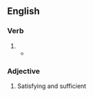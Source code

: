 ==English==

===Verb===
{{head|en|verb form}}

# {{present participle of|satisfice|lang=en|nocat=1}}
#* {{quote-journal|lang=en|year=1956|author=Simon, H. A.|title=Rational choice and the structure of the environment|journal=Psychological Review|volume=63 No. 2|page=136|passage=A ‘satisficing’ path, a path that will permit satisfaction at some specified level of all its needs.}}

===Adjective===
{{en-adj|-}}

# Satisfying and sufficient